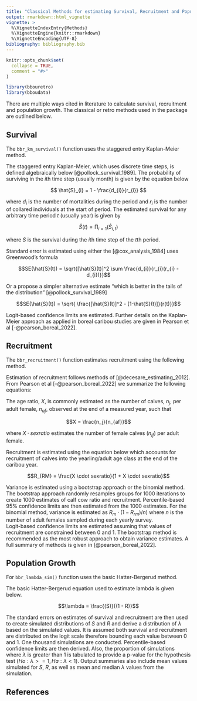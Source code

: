 ```yaml
---
title: "Classical Methods for estimating Survival, Recruitment and Population Change"
output: rmarkdown::html_vignette
vignette: >
  %\VignetteIndexEntry{Methods}
  %\VignetteEngine{knitr::rmarkdown}
  %\VignetteEncoding{UTF-8}
bibliography: bibliography.bib
---
```


```r
knitr::opts_chunk$set(
  collapse = TRUE,
  comment = "#>"
)
```

```r
library(bbouretro)
library(bboudata)
```

There are multiple ways cited in literature to calculate survival, recruitment and population growth.
The classical or retro methods used in the package are outlined below. 

## Survival

The `bbr_km_survival()` function uses the staggered entry Kaplan-Meier method.

The staggered entry Kaplan-Meier, which uses discrete time steps, is defined algebraically below [@pollock_survival_1989].
The probability of surviving in the $i$th time step (usually month) is given by the equation below 

$$ \hat{S}_{i} = 1 - \frac{d_{i}}{r_{i}} $$

where $d_{i}$  is the number of mortalities during the period and  $r_{i}$ is the number of collared individuals at the start of period.
The estimated survival for any arbitrary time period $t$  (usually year) is given by

$$ \hat{S}(t) = \prod_{i=1}(\hat{S}_{i,t}) $$

where $S$ is the survival during the $i$th time step of the $t$th period.

Standard error is estimated using either the [@cox_analysis_1984] uses Greenwood’s formula

$$SE(\hat{S}(t)) = \sqrt{[\hat{S}(t)]^2 \sum \frac{d_{i}}{r_{i}(r_{i} - d_{i})}}$$

Or a propose a simpler alternative estimate “which is better in the tails of the distribution” [@pollock_survival_1989]

$$SE(\hat{S}(t)) = \sqrt{ \frac{[\hat{S}(t)]^2 - [1-\hat{S}(t)]}{r(t)}}$$

Logit-based confidence limits are estimated.
Further details on the Kaplan-Meier approach as applied in boreal caribou studies are given in Pearson et al [-@pearson_boreal_2022].

## Recruitment

The `bbr_recruitment()` function estimates recruitment using the following method. 

Estimation of recruitment follows methods of [@decesare_estimating_2012].
From Pearson et al [-@pearson_boreal_2022] we summarize the following equations: 

The age ratio, $X$, is commonly estimated as the number of calves, $n{_j}$, per adult female, $n_{af}$, observed at the end of a measured year, such that 

$$X = \frac{n_j}{n_{af}}$$ 

where $X \cdot sexratio$ estimates the number of female calves $(n_{jf})$ per adult female. 

Recruitment is estimated using the equation below which accounts for recruitment of calves into the yearling/adult age class at the end of the caribou year.

$$R_{RM} = \frac{X \cdot sexratio}{1 + X \cdot sexratio}$$

Variance is estimated using a bootstrap approach or the binomial method.
The bootstrap approach randomly resamples groups for 1000 iterations to create 1000 estimates of calf cow ratio and recruitment.
Percentile-based 95% confidence limits are then estimated from the 1000 estimates.
For the binomial method, variance is estimated as $R_m \cdot (1 - R_{rm})/n)$ where $n$ is the number of adult females sampled during each yearly survey.  
Logit-based confidence limits are estimated assuming that values of recruitment are constrained between 0 and 1.
The bootstrap method is recommended as the most robust approach to obtain variance estimates.
A full summary of methods is given in [@pearson_boreal_2022].

## Population Growth

For `bbr_lambda_sim()` function uses the basic Hatter-Bergerud method.

The basic Hatter-Bergerud equation used to estimate lambda is given below.

$$\lambda = \frac{(S)}{(1 - R)}$$

The standard errors on estimates of survival and recruitment are then used to create simulated distributions of $S$ and $R$ and derive a distribution of $\lambda$ based on the simulated values.
It is assumed both survival and recruitment are distributed on the logit scale therefore bounding each value between 0 and 1.
One thousand simulations are conducted.
Percentile-based confidence limits are then derived.
Also, the proportion of simulations where $\lambda$ is greater than 1 is tabulated to provide a p-value for the hypothesis test $(Ho: \lambda >= 1, Ha: \lambda < 1)$.
Output summaries also include mean values simulated for $S$, $R$, as well as mean and median $\lambda$ values from the simulation.

## References
